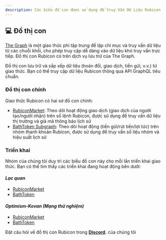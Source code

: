 ```yaml
---
description: Các biểu đồ con được sử dụng để truy Vấn Dữ Liệu Rubicon
---
```


## 💻 Đồ thị con

[The Graph](https://thegraph.com/en/) là một giao thức phi tập trung để lập chỉ mục và truy vấn dữ liệu từ các chuỗi khối, cho phép truy cập dễ dàng vào dữ liệu khó truy vấn trực tiếp. Đồ thị con Rubicon có trên dịch vụ lưu trữ của The Graph.

Đồ thị con lưu trữ và sắp xếp dữ liệu (hoán đổi, giao dịch, tiền gửi, v.v.) từ giao thức. Bạn có thể truy cập dữ liệu Rubicon thông qua API GraphQL tiêu chuẩn.

### **Đồ thị con chính**

Giao thức Rubicon có hai sơ đồ con chính:

* [RubiconMarket](https://thegraph.com/hosted-service/subgraph/denverbaumgartner/rubiconmarket): Theo dõi hoạt động giao dịch (giao dịch của người tạo/người nhận) trên sổ lệnh Rubicon, được sử dụng để truy vấn dữ liệu thị trường và giá mã thông báo lịch sử
* [BathToken Subgraph](https://thegraph.com/hosted-service/subgraph/denverbaumgartner/bathtoken): Theo dõi hoạt động (tiền gửi/rút tiền/lợi tức) trên nhóm thanh khoản Rubicon, được sử dụng để truy vấn số liệu nhóm và hiệu suất lịch sử

### **Triển khai**

Nhóm của chúng tôi duy trì các biểu đồ con này cho mỗi lần triển khai giao thức. Bạn có thể tìm thấy các triển khai đang hoạt động bên dưới:

#### _Lạc quan_

* [RubiconMarket](https://thegraph.com/hosted-service/subgraph/denverbaumgartner/rubiconmarketoptimism)
* [BathToken](https://thegraph.com/hosted-service/subgraph/denverbaumgartner/bathtokenoptimism)

#### _Optimism-Kovan (Mạng thử nghiệm)_

* [RubiconMarket](https://thegraph.com/hosted-service/subgraph/denverbaumgartner/rubiconmarket)
* [BathToken](https://thegraph.com/hosted-service/subgraph/denverbaumgartner/bathtoken)



Đặt câu hỏi về đồ thị con Rubicon trong [**Discord**](https://discord.com/invite/E7pS24J)**.** của chúng tôi